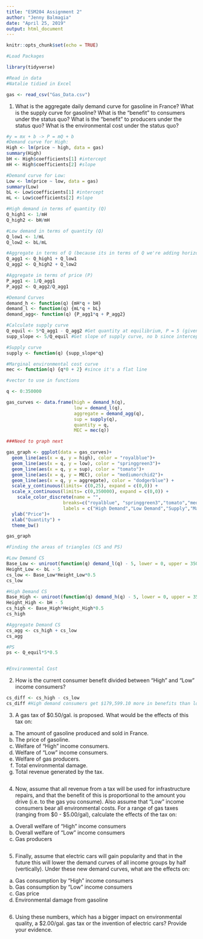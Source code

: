 ```yaml
---
title: "ESM204 Assignment 2"
author: "Jenny Balmagia"
date: "April 25, 2019"
output: html_document
---
```


```r
knitr::opts_chunk$set(echo = TRUE)
```

```r
#Load Packages 

library(tidyverse)

#Read in data
#Natalie tidied in Excel

gas <- read_csv("Gas_Data.csv")

```

1. What is the aggregate daily demand curve for gasoline in France? What is the
supply curve for gasoline? What is the “benefit” to consumers under the status
quo? What is the “benefit” to producers under the status quo? What is the
environmental cost under the status quo?

```r
#y = mx + b -> P = mQ + b
#Demand curve for High:
High <- lm(price ~ high, data = gas)
summary(High)
bH <- High$coefficients[1] #intercept
mH <- High$coefficients[2] #slope

#Demand curve for Low: 
Low <- lm(price ~ low, data = gas)
summary(Low)
bL <- Low$coefficients[1] #intercept
mL <- Low$coefficients[2] #slope

#High demand in terms of quantity (Q)
Q_high1 <- 1/mH
Q_high2 <- bH/mH

#Low demand in terms of quantity (Q)
Q_low1 <- 1/mL
Q_low2 <- bL/mL

#Aggregate in terms of Q (because its in terms of Q we're adding horizontally)
Q_agg1 <- Q_high1 + Q_low1
Q_agg2 <- Q_high2 + Q_low2

#Aggregate in terms of price (P)
P_agg1 <- 1/Q_agg1
P_agg2 <- Q_agg2/Q_agg1

#Demand Curves
demand_h <- function(q) {mH*q + bH}
demand_l <- function(q) {mL*q + bL}
demand_agg<- function(q) {P_agg1*q + P_agg2} 

#Calculate supply curve
Q_equil <- 5*Q_agg1 - Q_agg2 #Get quantity at equilibrium, P = 5 (given)
supp_slope <- 5/Q_equil #Get slope of supply curve, no b since intercept is 0

#Supply curve 
supply <- function(q) {supp_slope*q}

#Marginal environmental cost curve
mec <- function(q) {q*0 + 2} #since it's a flat line

#vector to use in functions

q <- 0:350000

gas_curves <- data.frame(high = demand_h(q), 
                         low = demand_l(q), 
                         aggregate = demand_agg(q), 
                         sup = supply(q),
                         quantity = q,
                         MEC = mec(q))

###Need to graph next

gas_graph <- ggplot(data = gas_curves)+
  geom_line(aes(x = q, y = high), color = "royalblue")+
  geom_line(aes(x = q, y = low), color = "springgreen3")+
  geom_line(aes(x = q, y = sup), color = "tomato")+
  geom_line(aes(x = q, y = MEC), color = "mediumorchid2")+
  geom_line(aes(x = q, y = aggregate), color = "dodgerblue") +
  scale_y_continuous(limits= c(0,25), expand = c(0,0)) +
  scale_x_continuous(limits= c(0,350000), expand = c(0,0)) +
    scale_color_discrete(name = "",
                     breaks=c("royalblue", "springgreen3","tomato","mediumorchid2", "dodgerblue"),
                     labels = c("High Demand","Low Demand","Supply","Marginal Environmental Cost", "Aggregate")) +
  ylab("Price")+
  xlab("Quantity") +
  theme_bw()

gas_graph

#Finding the areas of triangles (CS and PS)

#Low Demand CS
Base_Low <- uniroot(function(q) demand_l(q) - 5, lower = 0, upper = 350000)$root 
Height_Low <- bL - 5
cs_low <- Base_Low*Height_Low*0.5
cs_low

#High Demand CS
Base_High <- uniroot(function(q) demand_h(q) - 5, lower = 0, upper = 350000)$root
Height_High <- bH - 5
cs_high <- Base_High*Height_High*0.5
cs_high

#Aggregate Demand CS
cs_agg <- cs_high + cs_low
cs_agg

#PS
ps <- Q_equil*5*0.5


#Environmental Cost 

```

2. How is the current consumer benefit divided between “High” and “Low” income
consumers?

```r
cs_diff <- cs_high - cs_low
cs_diff #High demand consumers get $179,599.10 more in benefits than low demand consumers

```

3. A gas tax of $0.50/gal. is proposed. What would be the effects of this tax on:
a. The amount of gasoline produced and sold in France.
b. The price of gasoline.
c. Welfare of “High” income consumers.
d. Welfare of “Low” income consumers.
e. Welfare of gas producers.
f. Total environmental damage.
g. Total revenue generated by the tax.

```r

```

4. Now, assume that all revenue from a tax will be used for infrastructure repairs,
and that the benefit of this is proportional to the amount you drive (i.e. to the gas
you consume). Also assume that “Low” income consumers bear all
environmental costs. For a range of gas taxes (ranging from $0 - $5.00/gal),
calculate the effects of the tax on:
a. Overall welfare of “High” income consumers
b. Overall welfare of “Low” income consumers
c. Gas producers

```r

```

5. Finally, assume that electric cars will gain popularity and that in the future this
will lower the demand curves of all income groups by half (vertically). Under
these new demand curves, what are the effects on:
a. Gas consumption by “High” income consumers
b. Gas consumption by “Low” income consumers
c. Gas price
d. Environmental damage from gasoline

```r


```

6. Using these numbers, which has a bigger impact on environmental quality, a
$2.00/gal. gas tax or the invention of electric cars? Provide your evidence.
